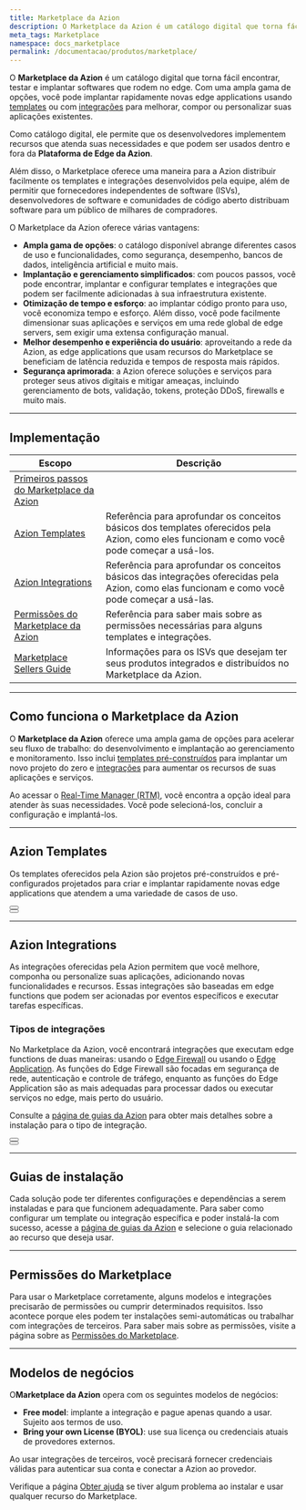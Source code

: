 ```yaml
---
title: Marketplace da Azion
description: O Marketplace da Azion é um catálogo digital que torna fácil encontrar, testar e implantar softwares que rodem no edge.
meta_tags: Marketplace
namespace: docs_marketplace
permalink: /documentacao/produtos/marketplace/
---
```


O **Marketplace da Azion** é um catálogo digital que torna fácil encontrar, testar e implantar softwares que rodem no edge. Com uma ampla gama de opções, você pode implantar rapidamente novas edge applications usando [templates](#azion-templates) ou com [integrações](#azion-integrations) para melhorar, compor ou personalizar suas aplicações existentes.

Como catálogo digital, ele permite que os desenvolvedores implementem recursos que atenda suas necessidades e que podem ser usados dentro e fora da **Plataforma de Edge da Azion**.

Além disso, o Marketplace oferece uma maneira para a Azion distribuir facilmente os templates e integrações desenvolvidos pela equipe, além de permitir que fornecedores independentes de software (ISVs), desenvolvedores de software e comunidades de código aberto distribuam software para um público de milhares de compradores.

O Marketplace da Azion oferece várias vantagens:

- **Ampla gama de opções**: o catálogo disponível abrange diferentes casos de uso e funcionalidades, como segurança, desempenho, bancos de dados, inteligência artificial e muito mais.
- **Implantação e gerenciamento simplificados**: com poucos passos, você pode encontrar, implantar e configurar templates e integrações que podem ser facilmente adicionadas à sua infraestrutura existente.
- **Otimização de tempo e esforço**: ao implantar código pronto para uso, você economiza tempo e esforço. Além disso, você pode facilmente dimensionar suas aplicações e serviços em uma rede global de edge servers, sem exigir uma extensa configuração manual.
- **Melhor desempenho e experiência do usuário**: aproveitando a rede da Azion, as edge applications que usam recursos do Marketplace se beneficiam de latência reduzida e tempos de resposta mais rápidos.
- **Segurança aprimorada**: a Azion oferece soluções e serviços para proteger seus ativos digitais e mitigar ameaças, incluindo gerenciamento de bots, validação, tokens, proteção DDoS, firewalls e muito mais.

---

## Implementação

| Escopo | Descrição |
|---|---|
| [Primeiros passos do Marketplace da Azion](/pt-br/documentacao/produtos/marketplace/primeiros-passos/) |
| [Azion Templates](/pt-br/documentacao/produtos/marketplace/templates/) | Referência para aprofundar os conceitos básicos dos templates oferecidos pela Azion, como eles funcionam e como você pode começar a usá-los. |
| [Azion Integrations](/pt-br/documentacao/produtos/marketplace/integracoes/) | Referência para aprofundar os conceitos básicos das integrações oferecidas pela Azion, como elas funcionam e como você pode começar a usá-las. |
| [Permissões do Marketplace da Azion](/pt-br/documentacao/produtos/guias/permissoes-mktp/) | Referência para saber mais sobre as permissões necessárias para alguns templates e integrações. |
| [Marketplace Sellers Guide](/pt-br/documentacao/produtos/marketplace/marketplace-seller-guide/) | Informações para os ISVs que desejam ter seus produtos integrados e distribuídos no Marketplace da Azion. |

---

## Como funciona o Marketplace da Azion

O **Marketplace da Azion** oferece uma ampla gama de opções para acelerar seu fluxo de trabalho: do desenvolvimento e implantação ao gerenciamento e monitoramento. Isso inclui [templates pré-construídos](#azion-templates) para implantar um novo projeto do zero e [integrações](#azion-integrations) para aumentar os recursos de suas aplicações e serviços.

Ao acessar o [Real-Time Manager (RTM)](https://manager.azion.com/), você encontra a opção ideal para atender às suas necessidades. Você pode selecioná-los, concluir a configuração e implantá-los.

---

## Azion Templates

Os templates oferecidos pela Azion são projetos pré-construídos e pré-configurados projetados para criar e implantar rapidamente novas edge applications que atendem a uma variedade de casos de uso.

<Button href="/pt-br/documentacao/produtos/marketplace/templates/" text="Saiba mais sobre templates" variant="secondary">

</Button>
<br />
<Button href="/pt-br/documentacao/produtos/usar-um-template-via-rtm/" text="ir no guia de como usar um template" variant="secondary">

</Button>

---

## Azion Integrations

As integrações oferecidas pela Azion permitem que você melhore, componha ou personalize suas aplicações, adicionando novas funcionalidades e recursos. Essas integrações são baseadas em edge functions que podem ser acionadas por eventos específicos e executar tarefas específicas.

### Tipos de integrações

No Marketplace da Azion, você encontrará integrações que executam edge functions de duas maneiras: usando o [Edge Firewall](/pt-br/documentacao/produtos/edge-firewall/) ou usando o [Edge Application](/pt-br/documentacao/produtos/edge-application/). As funções do Edge Firewall são focadas em segurança de rede, autenticação e controle de tráfego, enquanto as funções do Edge Application são as mais adequadas para processar dados ou executar serviços no edge, mais perto do usuário.

Consulte a [página de guias da Azion](/pt-br/documentacao/produtos/guias/#marketplace) para obter mais detalhes sobre a instalação para o tipo de integração.

<Button href="/pt-br/documentacao/produtos/marketplace/integracoes/" text="saiba mais sobre integrações" variant="secondary">

</Button>
<br />
<Button href="/pt-br/documentacao/produtos/marketplace/instalar-uma-integracao/" text="ir no guia de como instalar uma integração" variant="secondary">

</Button>

---

## Guias de instalação

Cada solução pode ter diferentes configurações e dependências a serem instaladas e para que funcionem adequadamente. Para saber como configurar um template ou integração específica e poder instalá-la com sucesso, acesse a [página de guias da Azion](/pt-br/documentacao/produtos/guias/#marketplace) e selecione o guia relacionado ao recurso que deseja usar.

---

## Permissões do Marketplace

Para usar o Marketplace corretamente, alguns modelos e integrações precisarão de permissões ou cumprir determinados requisitos. Isso acontece porque eles podem ter instalações semi-automáticas ou trabalhar com integrações de terceiros. Para saber mais sobre as permissões, visite a página sobre as [Permissões do Marketplace](/pt-br/documentacao/produtos/guias/permissoes-mktp/).

---

## Modelos de negócios

O⁠**Marketplace da Azion** opera com os seguintes modelos de negócios:

- **Free model**: implante a integração e pague apenas quando a usar. Sujeito aos termos de uso.
- **Bring your own License (BYOL)**: use sua licença ou credenciais atuais de provedores externos.

Ao usar integrações de terceiros, você precisará fornecer credenciais válidas para autenticar sua conta e conectar a Azion ao provedor.

Verifique a página [Obter ajuda](/pt-br/documentacao/produtos/obter-ajuda/) se tiver algum problema ao instalar e usar qualquer recurso do Marketplace.
